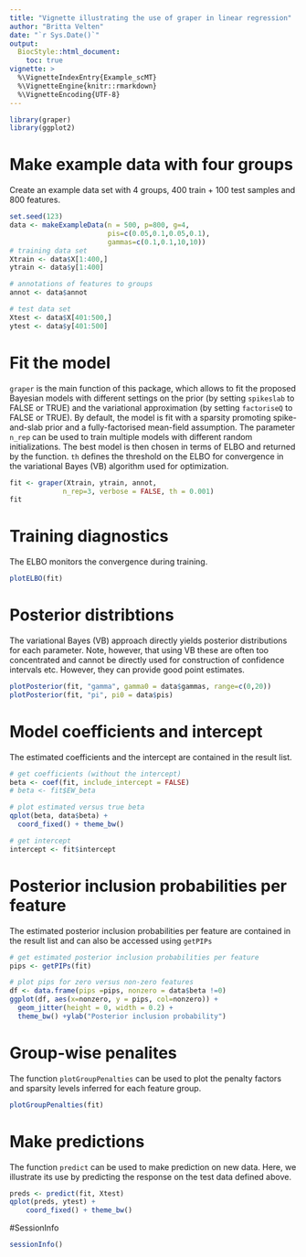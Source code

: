 ```yaml
---
title: "Vignette illustrating the use of graper in linear regression"
author: "Britta Velten"
date: "`r Sys.Date()`"
output:
  BiocStyle::html_document:
    toc: true
vignette: >
  %\VignetteIndexEntry{Example_scMT}
  %\VignetteEngine{knitr::rmarkdown}
  %\VignetteEncoding{UTF-8}
---
```


```r
library(graper)
library(ggplot2)
```

# Make example data with four groups
Create an example data set with 4 groups, 400 train + 100 test samples and 800 features.
```r
set.seed(123)
data <- makeExampleData(n = 500, p=800, g=4,
                        pis=c(0.05,0.1,0.05,0.1),
                        gammas=c(0.1,0.1,10,10))
# training data set
Xtrain <- data$X[1:400,]
ytrain <- data$y[1:400]

# annotations of features to groups
annot <- data$annot

# test data set
Xtest <- data$X[401:500,]
ytest <- data$y[401:500]
```

# Fit the model
`graper` is the main function of this package, which allows to fit the proposed Bayesian models with different settings on the prior (by setting `spikeslab` to FALSE or TRUE) and the variational approximation (by setting `factoriseQ` to FALSE or TRUE). By default, the model is fit with a sparsity promoting spike-and-slab prior and a fully-factorised mean-field assumption. The parameter `n_rep` can be used to train multiple models with different random initializations. The best model is then chosen in terms of ELBO and returned by the function. `th` defines the threshold on the ELBO for convergence in the variational Bayes (VB) algorithm used for optimization.
```r
fit <- graper(Xtrain, ytrain, annot,
             n_rep=3, verbose = FALSE, th = 0.001)
fit
```

# Training diagnostics
The ELBO monitors the convergence during training.
```r
plotELBO(fit)
```

# Posterior distribtions
The variational Bayes (VB) approach directly yields posterior distributions for each parameter. Note, however, that using VB these are often too concentrated and cannot be directly used for construction of confidence intervals etc. However, they can provide good point estimates.
```r
plotPosterior(fit, "gamma", gamma0 = data$gammas, range=c(0,20))
plotPosterior(fit, "pi", pi0 = data$pis)
```

# Model coefficients and intercept
The estimated coefficients and the intercept are contained in the result list.
```r
# get coefficients (without the intercept)
beta <- coef(fit, include_intercept = FALSE)
# beta <- fit$EW_beta

# plot estimated versus true beta
qplot(beta, data$beta) +
  coord_fixed() + theme_bw()
```

```r
# get intercept
intercept <- fit$intercept
```

# Posterior inclusion probabilities per feature
The estimated posterior inclusion probabilities per feature are contained in the result list and can also be accessed using `getPIPs`

```r
# get estimated posterior inclusion probabilities per feature
pips <- getPIPs(fit)

# plot pips for zero versus non-zero features
df <- data.frame(pips =pips, nonzero = data$beta !=0)
ggplot(df, aes(x=nonzero, y = pips, col=nonzero)) +
  geom_jitter(height = 0, width = 0.2) +
  theme_bw() +ylab("Posterior inclusion probability")
```

# Group-wise penalites
The function `plotGroupPenalties` can be used to plot the penalty factors and sparsity levels inferred for each feature group.
```r
plotGroupPenalties(fit)
```

# Make predictions
The function `predict` can be used to make prediction on new data.
Here, we illustrate its use by predicting the response on the test data defined above.
```r
preds <- predict(fit, Xtest)
qplot(preds, ytest) +
    coord_fixed() + theme_bw()
```

#SessionInfo
```r
sessionInfo()
```

